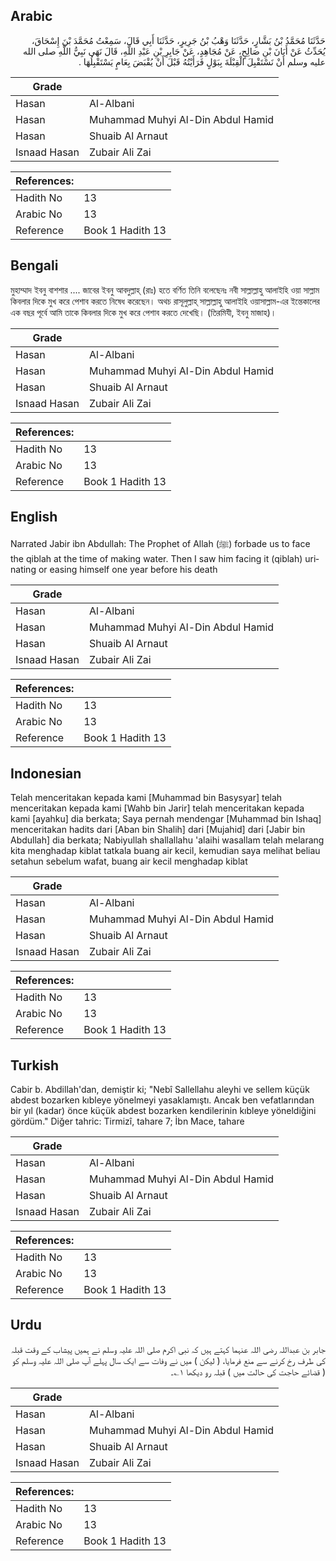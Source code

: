## Arabic


<div dir="rtl" lang="ar" style={{fontSize:'larger',backgroundColor:'#f8f9fa',padding:20}}>
حَدَّثَنَا مُحَمَّدُ بْنُ بَشَّارٍ، حَدَّثَنَا وَهْبُ بْنُ جَرِيرٍ، حَدَّثَنَا أَبِي قَالَ، سَمِعْتُ مُحَمَّدَ بْنَ إِسْحَاقَ، يُحَدِّثُ عَنْ أَبَانَ بْنِ صَالِحٍ، عَنْ مُجَاهِدٍ، عَنْ جَابِرِ بْنِ عَبْدِ اللَّهِ، قَالَ نَهَى نَبِيُّ اللَّهِ صلى الله عليه وسلم أَنْ نَسْتَقْبِلَ الْقِبْلَةَ بِبَوْلٍ فَرَأَيْتُهُ قَبْلَ أَنْ يُقْبَضَ بِعَامٍ يَسْتَقْبِلُهَا ‏.‏
</div>
<div style={{backgroundColor:'#f8f9fa',padding:20, marginBottom: 10}}><table> <thead> <tr> <th>Grade</th> <th></th> </tr> </thead> <tbody> <tr><td>Hasan</td><td>Al-Albani</td></tr><tr><td>Hasan</td><td>Muhammad Muhyi Al-Din Abdul Hamid</td></tr><tr><td>Hasan</td><td>Shuaib Al Arnaut</td></tr><tr><td>Isnaad Hasan</td><td>Zubair Ali Zai</td></tr></tbody></table><table> <thead> <tr> <th>References:</th> <th></th> </tr> </thead> <tbody><tr><td>Hadith No</td><td>13</td></tr><tr><td>Arabic No</td><td>13</td></tr><tr><td>Reference</td><td>Book 1 Hadith 13</td></tr></tbody></table></div>

## Bengali


<div dir="ltr" lang="bn" style={{fontSize:'larger',backgroundColor:'#f8f9fa',padding:20}}>
মুহাম্মাদ ইবনু বাশশার .... জাবের ইবনু আবদুল্লাহ্ (রাঃ) হতে বর্ণিত তিনি বলেছেনঃ নবী সাল্লাল্লাহু আলাইহি ওয়া সাল্লাম কিবলার দিকে মুখ করে পেশাব করতে নিষেধ করেছেন। অথচ রাসূলুল্লাহ্ সাল্লাল্লাহু আলাইহি ওয়াসাল্লাম-এর ইন্তেকালের এক বছর পূর্বে আমি তাকে কিবলার দিকে মুখ করে পেশাব করতে দেখেছি। (তিরমিযী, ইবনু মাজাহ)।
</div>
<div style={{backgroundColor:'#f8f9fa',padding:20, marginBottom: 10}}><table> <thead> <tr> <th>Grade</th> <th></th> </tr> </thead> <tbody> <tr><td>Hasan</td><td>Al-Albani</td></tr><tr><td>Hasan</td><td>Muhammad Muhyi Al-Din Abdul Hamid</td></tr><tr><td>Hasan</td><td>Shuaib Al Arnaut</td></tr><tr><td>Isnaad Hasan</td><td>Zubair Ali Zai</td></tr></tbody></table><table> <thead> <tr> <th>References:</th> <th></th> </tr> </thead> <tbody><tr><td>Hadith No</td><td>13</td></tr><tr><td>Arabic No</td><td>13</td></tr><tr><td>Reference</td><td>Book 1 Hadith 13</td></tr></tbody></table></div>

## English


<div dir="ltr" lang="en" style={{fontSize:'larger',backgroundColor:'#f8f9fa',padding:20}}>
Narrated Jabir ibn Abdullah: The Prophet of Allah (ﷺ) forbade us to face the qiblah at the time of making water. Then I saw him facing it (qiblah) urinating or easing himself one year before his death
</div>
<div style={{backgroundColor:'#f8f9fa',padding:20, marginBottom: 10}}><table> <thead> <tr> <th>Grade</th> <th></th> </tr> </thead> <tbody> <tr><td>Hasan</td><td>Al-Albani</td></tr><tr><td>Hasan</td><td>Muhammad Muhyi Al-Din Abdul Hamid</td></tr><tr><td>Hasan</td><td>Shuaib Al Arnaut</td></tr><tr><td>Isnaad Hasan</td><td>Zubair Ali Zai</td></tr></tbody></table><table> <thead> <tr> <th>References:</th> <th></th> </tr> </thead> <tbody><tr><td>Hadith No</td><td>13</td></tr><tr><td>Arabic No</td><td>13</td></tr><tr><td>Reference</td><td>Book 1 Hadith 13</td></tr></tbody></table></div>

## Indonesian


<div dir="ltr" lang="id" style={{fontSize:'larger',backgroundColor:'#f8f9fa',padding:20}}>
Telah menceritakan kepada kami [Muhammad bin Basysyar] telah menceritakan kepada kami [Wahb bin Jarir] telah menceritakan kepada kami [ayahku] dia berkata; Saya pernah mendengar [Muhammad bin Ishaq] menceritakan hadits dari [Aban bin Shalih] dari [Mujahid] dari [Jabir bin Abdullah] dia berkata; Nabiyullah shallallahu 'alaihi wasallam telah melarang kita menghadap kiblat tatkala buang air kecil, kemudian saya melihat beliau setahun sebelum wafat, buang air kecil menghadap kiblat
</div>
<div style={{backgroundColor:'#f8f9fa',padding:20, marginBottom: 10}}><table> <thead> <tr> <th>Grade</th> <th></th> </tr> </thead> <tbody> <tr><td>Hasan</td><td>Al-Albani</td></tr><tr><td>Hasan</td><td>Muhammad Muhyi Al-Din Abdul Hamid</td></tr><tr><td>Hasan</td><td>Shuaib Al Arnaut</td></tr><tr><td>Isnaad Hasan</td><td>Zubair Ali Zai</td></tr></tbody></table><table> <thead> <tr> <th>References:</th> <th></th> </tr> </thead> <tbody><tr><td>Hadith No</td><td>13</td></tr><tr><td>Arabic No</td><td>13</td></tr><tr><td>Reference</td><td>Book 1 Hadith 13</td></tr></tbody></table></div>

## Turkish


<div dir="ltr" lang="tr" style={{fontSize:'larger',backgroundColor:'#f8f9fa',padding:20}}>
Cabir b. Abdillah'dan, demiştir ki; "Nebî Sallellahu aleyhi ve sellem küçük abdest bozarken kıbleye yönelmeyi yasaklamıştı. Ancak ben vefatlarından bir yıl (kadar) önce küçük abdest bozarken ken­dilerinin kıbleye yöneldiğini gördüm." Diğer tahric: Tirmizî, tahare 7; İbn Mace, tahare
</div>
<div style={{backgroundColor:'#f8f9fa',padding:20, marginBottom: 10}}><table> <thead> <tr> <th>Grade</th> <th></th> </tr> </thead> <tbody> <tr><td>Hasan</td><td>Al-Albani</td></tr><tr><td>Hasan</td><td>Muhammad Muhyi Al-Din Abdul Hamid</td></tr><tr><td>Hasan</td><td>Shuaib Al Arnaut</td></tr><tr><td>Isnaad Hasan</td><td>Zubair Ali Zai</td></tr></tbody></table><table> <thead> <tr> <th>References:</th> <th></th> </tr> </thead> <tbody><tr><td>Hadith No</td><td>13</td></tr><tr><td>Arabic No</td><td>13</td></tr><tr><td>Reference</td><td>Book 1 Hadith 13</td></tr></tbody></table></div>

## Urdu


<div dir="rtl" lang="ur" style={{fontSize:'larger',backgroundColor:'#f8f9fa',padding:20}}>
جابر بن عبداللہ رضی اللہ عنہما کہتے ہیں کہ نبی اکرم صلی اللہ علیہ وسلم نے ہمیں پیشاب کے وقت قبلہ کی طرف رخ کرنے سے منع فرمایا، ( لیکن ) میں نے وفات سے ایک سال پہلے آپ صلی اللہ علیہ وسلم کو ( قضائے حاجت کی حالت میں ) قبلہ رو دیکھا ۱؎۔
</div>
<div style={{backgroundColor:'#f8f9fa',padding:20, marginBottom: 10}}><table> <thead> <tr> <th>Grade</th> <th></th> </tr> </thead> <tbody> <tr><td>Hasan</td><td>Al-Albani</td></tr><tr><td>Hasan</td><td>Muhammad Muhyi Al-Din Abdul Hamid</td></tr><tr><td>Hasan</td><td>Shuaib Al Arnaut</td></tr><tr><td>Isnaad Hasan</td><td>Zubair Ali Zai</td></tr></tbody></table><table> <thead> <tr> <th>References:</th> <th></th> </tr> </thead> <tbody><tr><td>Hadith No</td><td>13</td></tr><tr><td>Arabic No</td><td>13</td></tr><tr><td>Reference</td><td>Book 1 Hadith 13</td></tr></tbody></table></div>